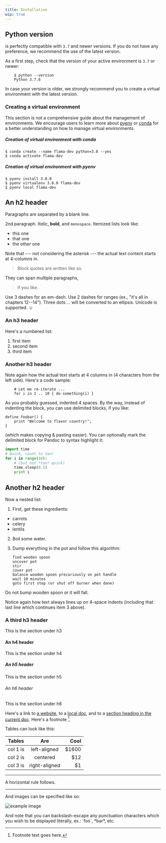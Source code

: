 ```yaml
---
title: Installation
wip: true
---
```



## Python version

<FlamaName /> is perfectly compatible with <PythonName /> `3.7` and newer
versions. If you do not have any preference, we recommend the use of the latest
version.

As a first step, check that the version of your active <PythonName /> environment
is `3.7` or newer:

```commandline
    $ python --version
    Python 3.7.6
```

In case your version is older, we strongly recommend you to create a virtual environment
with the latest <PythonName /> version.

### Creating a virtual environment

This section is not a comprehensive guide about the management of <PythonName /> environments.
We encourage users to learn more about [pyenv](https://github.com/pyenv/pyenv) or [conda](https://docs.conda.io/en/latest/)
for a better understanding on how to manage virtual environments.

##### Creation of virtual environment with conda

```commandline
$ conda create --name flama-dev python=3.8 --yes
$ conda activate flama-dev
```

##### Creation of virtual environment with pyenv

```commandline
$ pyenv install 3.8.0
$ pyenv virtualenv 3.8.0 flama-dev
$ pyenv local flama-dev
```

## An h2 header

Paragraphs are separated by a blank line.

2nd paragraph. _Italic_, **bold**, and `monospace`. Itemized lists
look like:

- this one
- that one
- the other one

Note that --- not considering the asterisk --- the actual text
content starts at 4-columns in.

> Block quotes are
> written like so.

They can span multiple paragraphs,

> if you like.

Use 3 dashes for an em-dash. Use 2 dashes for ranges (ex., "it's all
in chapters 12--14"). Three dots ... will be converted to an ellipsis.
Unicode is supported. ☺

### An h3 header

Here's a numbered list:

1.  first item
2.  second item
3.  third item

### Another h3 header

Note again how the actual text starts at 4 columns in (4 characters
from the left side). Here's a code sample:

```
    # Let me re-iterate ...
    for i in 1 .. 10 { do-something(i) }
```

As you probably guessed, indented 4 spaces. By the way, instead of
indenting the block, you can use delimited blocks, if you like:

```
define foobar() {
    print "Welcome to flavor country!";
}
```

(which makes copying & pasting easier). You can optionally mark the
delimited block for Pandoc to syntax highlight it:

```python
import time
# Quick, count to ten!
for i in range(10):
    # (but not *too* quick)
    time.sleep(0.5)
    print i
```

## Another h2 header

Now a nested list:

1.  First, get these ingredients:

- carrots
- celery
- lentils

2.  Boil some water.

3.  Dump everything in the pot and follow
    this algorithm:

        find wooden spoon
        uncover pot
        stir
        cover pot
        balance wooden spoon precariously on pot handle
        wait 10 minutes
        goto first step (or shut off burner when done)

Do not bump wooden spoon or it will fall.

Notice again how text always lines up on 4-space indents (including
that last line which continues item 3 above).

### A third h3 header

This is the section under h3

#### An h4 header

This is the section under h4

##### An h5 header

This is the section under h5

###### An h6 header

This is the section under h6

Here's a link to [a website](http://foo.bar), to a [local
doc](local-doc.html), and to a [section heading in the current
doc](#an-h2-header). Here's a footnote [^1].

[^1]: Footnote text goes here.

Tables can look like this:

| Tables   |      Are      |  Cool |
| -------- | :-----------: | ----: |
| col 1 is | left-aligned  | $1600 |
| col 2 is |   centered    |   $12 |
| col 3 is | right-aligned |    $1 |

---

A horizontal rule follows.

---

And images can be specified like so:

![example image](https://i.gifer.com/3zMk.gif 'An exemplary image')

And note that you can backslash-escape any punctuation characters
which you wish to be displayed literally, ex.: \`foo\`, \*bar\*, etc.

